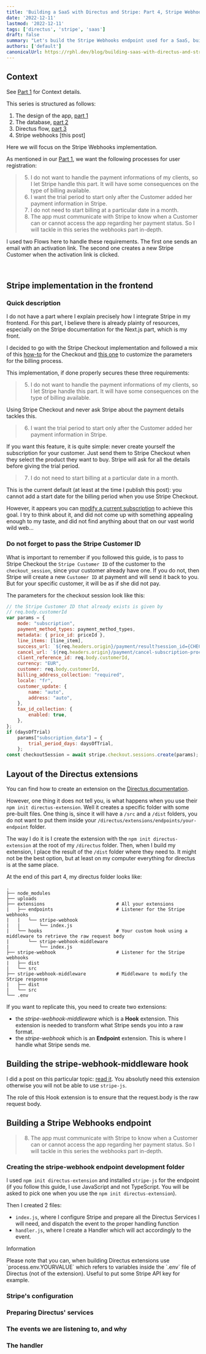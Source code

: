 ```yaml
---
title: 'Building a SaaS with Directus and Stripe: Part 4, Stripe Webhooks.'
date: '2022-12-11'
lastmod: '2022-12-11'
tags: ['directus', 'stripe', 'saas']
draft: false
summary: "Let's build the Stripe Webhooks endpoint used for a SaaS, built with Directus and Stripe Billing."
authors: ['default']
canonicalUrl: https://rphl.dev/blog/building-saas-with-directus-and-stripe-part4
---
```


## Context

See [Part 1](https://rphl.dev/blog/building-saas-with-directus-and-stripe-part1) for Context details.

This series is structured as follows:

1. The design of the app, [part 1](https://rphl.dev/blog/building-saas-with-directus-and-stripe-part1)
2. The database, [part 2](https://rphl.dev/blog/building-saas-with-directus-and-stripe-part2)
3. Directus flow, [part 3](https://rphl.dev/blog/building-saas-with-directus-and-stripe-part3)
4. Stripe webhooks [this post]

Here we will focus on the Stripe Webhooks implementation.

As mentioned in our [Part 1](https://rphl.dev/blog/building-saas-with-directus-and-stripe-part1), we want the following processes for user registration:

> 5. I do not want to handle the payment informations of my clients, so I let Stripe handle this part. It will have some consequences on the type of billing available.
> 6. I want the trial period to start only after the Customer added her payment information in Stripe.
> 7. I do not need to start billing at a particular date in a month.
> 8. The app must communicate with Stripe to know when a Customer can or cannot access the app regarding her payment status. So I will tackle in this series the webhooks part in-depth.

I used two Flows here to handle these requirements. The first one sends an email with an activation link. The second one creates a new Stripe Customer when the activation link is clicked.

<TOCInline toc={props.toc} asDisclosure toHeading={3} />
<br />

## Stripe implementation in the frontend

### Quick description

I do not have a part where I explain precisely how I integrate Stripe in my frontend. For this part, I believe there is already plainty of resources, especially on the Stripe documentation for the Next.js part, which is my front.

I decided to go with the Stripe Checkout implementation and followed a mix of this [how-to](https://stripe.com/docs/checkout/quickstart?client=next) for the Checkout and [this one](https://stripe.com/docs/billing/quickstart?client=react) to customize the parameters for the billing process.

This implementation, if done properly secures these three requirements:

> 5. I do not want to handle the payment informations of my clients, so I let Stripe handle this part. It will have some consequences on the type of billing available.

Using Stripe Checkout and never ask Stripe about the payment details tackles this.

> 6. I want the trial period to start only after the Customer added her payment information in Stripe.

If you want this feature, it is quite simple: never create yourself the subscription for your customer. Just send them to Stripe Checkout when they select the product they want to buy. Stripe will ask for all the details before giving the trial period.

> 7. I do not need to start billing at a particular date in a month.

This is the current default (at least at the time I publish this post): you cannot add a start date for the billing period when you use Stripe Checkout.

However, it appears you can [modify a current subscription](https://stripe.com/docs/billing/subscriptions/billing-cycle) to achieve this goal. I try to think about it, and did not come up with something appealing enough to my taste, and did not find anything about that on our vast world wild web...

### Do not forget to pass the Stripe Customer ID

What is important to remember if you followed this guide, is to pass to Stripe Checkout the `Stripe Customer ID` of the customer to the `checkout_session`, since your customer already have one. If you do not, then Stripe will create a new `Customer ID` at payment and will send it back to you. But for your specific customer, it will be as if she did not pay.

The parameters for the checkout session look like this:

```js:checkout.js
// the Stripe Customer ID that already exists is given by
// req.body.customerId
var params = {
    mode: "subscription",
    payment_method_types: payment_method_types,
    metadata: { price_id: priceId },
    line_items: [line_item],
    success_url: `${req.headers.origin}/payment/result?session_id={CHECKOUT_SESSION_ID}`,
    cancel_url: `${req.headers.origin}/payment/cancel-subscription-process`,
    client_reference_id: req.body.customerId,
    currency: "EUR",
    customer: req.body.customerId,
    billing_address_collection: "required",
    locale: "fr",
    customer_update: {
        name: "auto",
        address: "auto",
    },
    tax_id_collection: {
        enabled: true,
    },
};
if (daysOfTrial)
    params["subscription_data"] = {
        trial_period_days: daysOfTrial,
    };
const checkoutSession = await stripe.checkout.sessions.create(params);
```

## Layout of the Directus extensions

You can find how to create an extension on the
[Directus documentation](https://docs.directus.io/extensions/creating-extensions.html).

However, one thing it does not tell you, is what happens when you use their `npm init directus-extension`. Well it creates a specific folder with some pre-built files. One thing is, since it will have a `/src` and a `/dist` folders, you do not want to put them inside your `/directus/extensions/endpoints/your-endpoint` folder.

The way I do it is I create the extension with the `npm init directus-extension` at the root of my `/directus` folder. Then, when I build my extension, I place the result of the `/dist` folder where they need to. It might not be the best option, but at least on my computer everything for directus is at the same place.

At the end of this part 4, my directus folder looks like:

```
.
├── node_modules
├── uploads
├── extensions                          # All your extensions
|   ├── endpoints                       # Listener for the Stripe webhooks
|   |   └── stripe-webhook
|   |       └── index.js
|   └── hooks                           # Your custom hook using a middleware to retrieve the raw request body
|       └── stripe-webhook-middleware
|           └── index.js
├── stripe-webhook                      # Listener for the Stripe webhooks
|   ├── dist
|   └── src
├── stripe-webhook-middleware           # Middleware to modify the Stripe response
|   ├── dist
|   └── src
└── .env
```

If you want to replicate this, you need to create two extensions:

- the _stripe-webhook-middleware_ which is a **Hook** extension.
  This extension is needed to transform what Stripe sends you into a raw format.
- the _stripe-webhook_ which is an **Endpoint** extension.
  This is where I handle what Stripe sends me.

## Building the stripe-webhook-middleware hook

I did a post on this particular topic: [read it](https://rphl.dev/blog/create-stripe-webhook-listener-directus). You absolutly need this extension otherwise you will not be able to use `stripe-js`.

The role of this Hook extension is to ensure that the request.body is the raw request body.

## Building a Stripe Webhooks endpoint

> 8. The app must communicate with Stripe to know when a Customer can or cannot access the app regarding her payment status. So I will tackle in this series the webhooks part in-depth.

### Creating the stripe-webhook endpoint development folder

I used `npm init directus-extension` and installed `stripe-js` for the endpoint (if you follow this guide, I use JavaScript and not TypeScript. You will be asked to pick one when you use the `npm init directus-extension`).

Then I created 2 files:

- `index.js`, where I configure Stripe and prepare all the Directus Services I will need, and dispatch the event to the proper handling function
- `handler.js`, where I create a Handler which will act accordingly to the event.

<div className="mb-4 rounded-lg bg-orange-100 px-4 pt-4 pb-2 text-orange-700 dark:bg-orange-200 dark:text-orange-800">
  <p className="m-0 pb-0 text-lg font-medium">Information</p>
  <p className="m-0 pt-0 text-lg">
    Please note that you can, when building Directus extensions use `process.env.YOURVALUE` which
    refers to variables inside the `.env` file of Directus (not of the extension). Useful to put
    some Stripe API key for example.
  </p>
</div>

### Stripe's configuration

### Preparing Directus' services

### The events we are listening to, and why

### The handler
